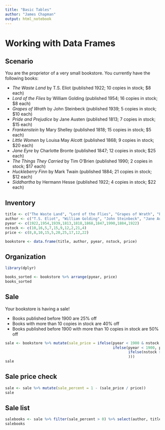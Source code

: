 ---
title: "Basic Tables"
author: "James Chapman"
output: html_notebook
---
# Working with Data Frames

## Scenario
You are the proprietor of a very small bookstore. You currently have the following books:

  - *The Waste Land* by T.S. Eliot (published 1922; 10 copies in stock; $8 each)  
  - *Lord of the Flies* by William Golding (published 1954; 16 copies in stock; $8 each)  
  - *Grapes of Wrath* by John Steinbeck (published 1939; 5 copies in stock; $10 each)  
  - *Pride and Prejudice* by Jane Austen (published 1813; 7 copies in stock; $15 each)  
  - *Frankenstein* by Mary Shelley (published 1818; 15 copies in stock; $5 each)  
  - *Little Women* by Louisa May Alcott (published 1868; 9 copies in stock; $20 each)  
  - *Jane Eyre* by Charlotte Bronte (published 1847; 12 copies in stock; $25 each)  
  - *The Things They Carried* by Tim O'Brien (published 1990; 2 copies in stock; $17 each)  
  - *Huckleberry Finn* by Mark Twain (published 1884; 21 copies in stock; $12 each)  
  - *Siddhartha* by Hermann Hesse (published 1922; 4 copies in stock; $22 each)

## Inventory
```{r}
title <- c("The Waste Land", "Lord of the Flies", "Grapes of Wrath", "Pride and Prejudice", "Frankenstein", "Little Women", "Jane Eyre", "The Things They Carried", "Huckleberry Finn", "Siddhartha")
author <- c("T.S. Eliot", "William Golding", "John Steinbeck", "Jane Austen", "Mary Shelley", "Louisa May Alcott", "Charlotte Bronte", "Tim O'Brien", "Mark Twain", "Hermann Hesse")
pyear <- c(1922,1954,1939,1813,1818,1868,1847,1990,1884,1922)
nstock <- c(10,16,5,7,15,9,12,2,21,4)
price <- c(8,8,10,15,5,20,25,17,12,22)

bookstore <- data.frame(title, author, pyear, nstock, price)
```

## Organization
```{r}
library(dplyr)
```
```{r}
books_sorted <- bookstore %>% arrange(pyear, price)
books_sorted
```

## Sale
Your bookstore is having a sale!  

  - Books published before 1900 are 25% off  
  - Books with more than 10 copies in stock are 40% off  
  - Books published before 1900 with more than 10 copies in stock are 50% off

```{r}
sale <- bookstore %>% mutate(sale_price = ifelse(pyear < 1900 & nstock > 10, price*.5, 
                                                 ifelse(pyear < 1900, price*.75, 
                                                        ifelse(nstock > 10, price*.6, price)
                                                        )))
sale
```

## Sale price check
```{r}
sale <- sale %>% mutate(sale_percent = 1 - (sale_price / price))
sale
```

## Sale list
```{r}
salebooks <- sale %>% filter(sale_percent > 0) %>% select(author, title, sale_price)
salebooks
```


